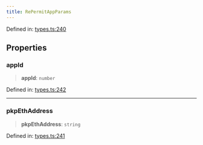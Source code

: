 ```yaml
---
title: RePermitAppParams
---
```


Defined in: [types.ts:240](https://github.com/LIT-Protocol/Vincent/blob/73da7c01d4eb076a0ff8650f85c7adf29f486588/packages/libs/contracts-sdk/src/types.ts#L240)

## Properties

### appId

> **appId**: `number`

Defined in: [types.ts:242](https://github.com/LIT-Protocol/Vincent/blob/73da7c01d4eb076a0ff8650f85c7adf29f486588/packages/libs/contracts-sdk/src/types.ts#L242)

***

### pkpEthAddress

> **pkpEthAddress**: `string`

Defined in: [types.ts:241](https://github.com/LIT-Protocol/Vincent/blob/73da7c01d4eb076a0ff8650f85c7adf29f486588/packages/libs/contracts-sdk/src/types.ts#L241)
